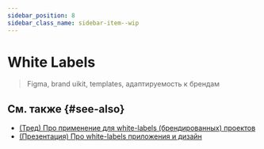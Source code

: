 ```yaml
---
sidebar_position: 8
sidebar_class_name: sidebar-item--wip
---
```



# White Labels

<WIP ticket="215" />

> Figma, brand uikit, templates, адаптируемость к брендам

## См. также {#see-also}

- [(Тред) Про применение для white-labels (брендированных) проектов](https://t.me/feature_sliced/1543)
- [(Презентация) Про white-labels приложения и дизайн](https://yadi.sk/i/5IdhzsWrpO3v4Q)
